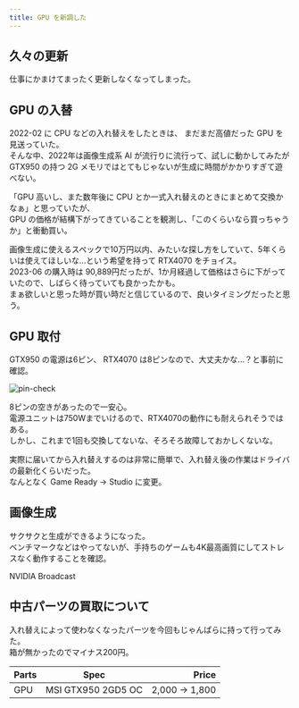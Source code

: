 ```yaml
---
title: GPU を新調した
---
```


## 久々の更新

仕事にかまけてまったく更新しなくなってしまった。

## GPU の入替

2022-02 に CPU などの入れ替えをしたときは、 まだまだ高値だった GPU を見送っていた。  
そんな中、2022年は画像生成系 AI が流行りに流行って、試しに動かしてみたが  
GTX950 の持つ 2G メモリではとてもじゃないが生成に時間がかかりすぎて遊べない。  

「GPU 高いし、また数年後に CPU とか一式入れ替えのときにまとめて交換かなぁ」と思っていたが、  
GPU の価格が結構下がってきていることを観測し、「このくらいなら買っちゃうか」と衝動買い。  

画像生成に使えるスペックで10万円以内、みたいな探し方をしていて、5年くらいは使えてほしいな...という希望を持って RTX4070 をチョイス。  
2023-06 の購入時は 90,889円だったが、1か月経過して価格はさらに下がっていたので、しばらく待っていても良かったかも。  
まぁ欲しいと思った時が買い時だと信じているので、良いタイミングだったと思う。

## GPU 取付

GTX950 の電源は6ピン、 RTX4070 は8ピンなので、大丈夫かな...？と事前に確認。

![pin-check](./2023-07-08-pin-check.jpg)

8ピンの空きがあったので一安心。  
電源ユニットは750Wまでいけるので、RTX4070の動作にも耐えられそうではある。  
しかし、これまで1回も交換してないな、そろそろ故障しておかしくないな。

実際に届いてから入れ替えするのは非常に簡単で、入れ替え後の作業はドライバの最新化くらいだった。  
なんとなく Game Ready → Studio に変更。

## 画像生成

サクサクと生成ができるようになった。  
ベンチマークなどはやってないが、手持ちのゲームも4K最高画質にしてストレスなく動作することを確認。

NVIDIA Broadcast 

## 中古パーツの買取について

入れ替えによって使わなくなったパーツを今回もじゃんぱらに持って行ってみた。  
箱が無かったのでマイナス200円。

| Parts | Spec | Price |
| ----- | ----- | -----:|
| GPU | MSI GTX950 2GD5 OC | 2,000 → 1,800 |

